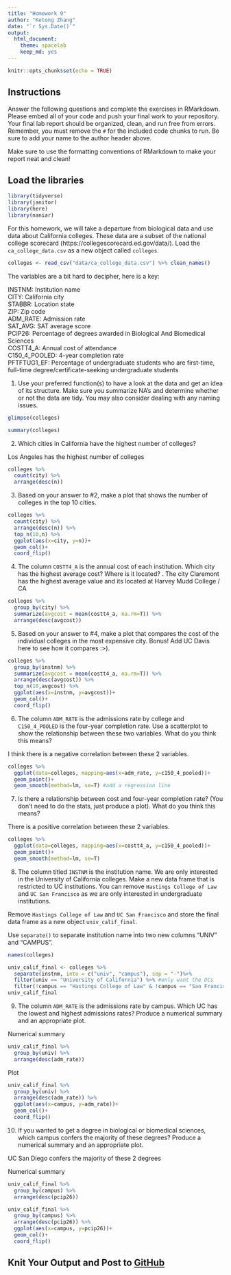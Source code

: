 ```yaml
---
title: "Homework 9"
author: "Ketong Zhang"
date: "`r Sys.Date()`"
output:
  html_document: 
    theme: spacelab
    keep_md: yes
---
```


```r
knitr::opts_chunk$set(echo = TRUE)
```

## Instructions
Answer the following questions and complete the exercises in RMarkdown. Please embed all of your code and push your final work to your repository. Your final lab report should be organized, clean, and run free from errors. Remember, you must remove the `#` for the included code chunks to run. Be sure to add your name to the author header above.  

Make sure to use the formatting conventions of RMarkdown to make your report neat and clean!  

## Load the libraries
```r
library(tidyverse)
library(janitor)
library(here)
library(naniar)
``` 

For this homework, we will take a departure from biological data and use data about California colleges. These data are a subset of the national college scorecard (https://collegescorecard.ed.gov/data/). Load the `ca_college_data.csv` as a new object called `colleges`.
```r
colleges <- read_csv("data/ca_college_data.csv") %>% clean_names()
```

The variables are a bit hard to decipher, here is a key:  

INSTNM: Institution name  
CITY: California city  
STABBR: Location state  
ZIP: Zip code  
ADM_RATE: Admission rate  
SAT_AVG: SAT average score  
PCIP26: Percentage of degrees awarded in Biological And Biomedical Sciences  
COSTT4_A: Annual cost of attendance  
C150_4_POOLED: 4-year completion rate  
PFTFTUG1_EF: Percentage of undergraduate students who are first-time, full-time degree/certificate-seeking undergraduate students  

1. Use your preferred function(s) to have a look at the data and get an idea of its structure. Make sure you summarize NA's and determine whether or not the data are tidy. You may also consider dealing with any naming issues.
```r
glimpse(colleges)
```

```r
summary(colleges)
```



2. Which cities in California have the highest number of colleges?

Los Angeles has the highest number of colleges
```r
colleges %>% 
  count(city) %>% 
  arrange(desc(n))
```


3. Based on your answer to #2, make a plot that shows the number of colleges in the top 10 cities.

```r
colleges %>% 
  count(city) %>% 
  arrange(desc(n)) %>% 
  top_n(10,n) %>% 
  ggplot(aes(x=city, y=n))+
  geom_col()+
  coord_flip()
```


4. The column `COSTT4_A` is the annual cost of each institution. Which city has the highest average cost? Where is it located?
.
The city Claremont has the highest average value and its located at Harvey Mudd College / CA
```r
colleges %>% 
  group_by(city) %>%
  summarize(avgcost = mean(costt4_a, na.rm=T)) %>% 
  arrange(desc(avgcost))
```


5. Based on your answer to #4, make a plot that compares the cost of the individual colleges in the most expensive city. Bonus! Add UC Davis here to see how it compares :>).
```r
colleges %>% 
  group_by(instnm) %>%
  summarize(avgcost = mean(costt4_a, na.rm=T)) %>% 
  arrange(desc(avgcost)) %>% 
  top_n(10,avgcost) %>% 
  ggplot(aes(x=instnm, y=avgcost))+
  geom_col()+
  coord_flip()
```


6. The column `ADM_RATE` is the admissions rate by college and `C150_4_POOLED` is the four-year completion rate. Use a scatterplot to show the relationship between these two variables. What do you think this means?

I think there is a negative correlation between these 2 variables.
```r
colleges %>% 
  ggplot(data=colleges, mapping=aes(x=adm_rate, y=c150_4_pooled))+
  geom_point()+
  geom_smooth(method=lm, se=T) #add a regression line
```


7. Is there a relationship between cost and four-year completion rate? (You don't need to do the stats, just produce a plot). What do you think this means?

There is a positive correlation between these 2 variables.
```r
colleges %>% 
  ggplot(data=colleges, mapping=aes(x=costt4_a, y=c150_4_pooled))+
  geom_point()+
  geom_smooth(method=lm, se=T)
```

8. The column titled `INSTNM` is the institution name. We are only interested in the University of California colleges. Make a new data frame that is restricted to UC institutions. You can remove `Hastings College of Law` and `UC San Francisco` as we are only interested in undergraduate institutions.

Remove `Hastings College of Law` and `UC San Francisco` and store the final data frame as a new object `univ_calif_final`.

Use `separate()` to separate institution name into two new columns "UNIV" and "CAMPUS".

```r
names(colleges)
```

```r
univ_calif_final <- colleges %>% 
  separate(instnm, into = c("univ", "campus"), sep = "-")%>%
  filter(univ == "University of California") %>% #only want the UCs
  filter(!campus == "Hastings College of Law" & !campus == "San Francisco") #filter out what we dont want
univ_calif_final
```


9. The column `ADM_RATE` is the admissions rate by campus. Which UC has the lowest and highest admissions rates? Produce a numerical summary and an appropriate plot.

Numerical summary
```r
univ_calif_final %>% 
  group_by(univ) %>% 
  arrange(desc(adm_rate))
```

Plot
```r
univ_calif_final %>% 
  group_by(univ) %>% 
  arrange(desc(adm_rate)) %>% 
  ggplot(aes(x=campus, y=adm_rate))+
  geom_col()+
  coord_flip()
```

10. If you wanted to get a degree in biological or biomedical sciences, which campus confers the majority of these degrees? Produce a numerical summary and an appropriate plot.

UC San Diego confers the majority of these 2 degrees

Numerical summary
```r
univ_calif_final %>% 
  group_by(campus) %>% 
  arrange(desc(pcip26))
```

```r
univ_calif_final %>% 
  group_by(campus) %>% 
  arrange(desc(pcip26)) %>% 
  ggplot(aes(x=campus, y=pcip26))+
  geom_col()+
  coord_flip()
```

## Knit Your Output and Post to [GitHub](https://github.com/FRS417-DataScienceBiologists)